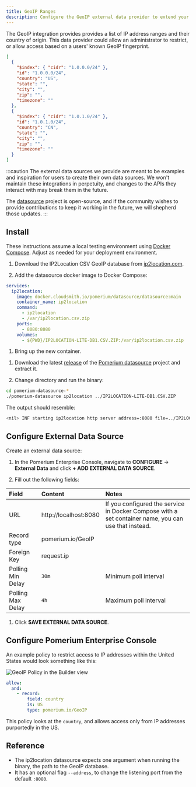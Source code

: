 ```yaml
---
title: GeoIP Ranges
description: Configure the GeoIP external data provider to extend your access policies.
---
```



The GeoIP integration provides provides a list of IP address ranges and their country of origin. This data provider could allow an administrator to restrict, or allow access based on a users' known GeoIP fingerprint.

```json title="Example"
[
  {
    "$index": { "cidr": "1.0.0.0/24" },
    "id": "1.0.0.0/24",
    "country": "US",
    "state": "",
    "city": "",
    "zip": "",
    "timezone": ""
  },
  {
    "$index": { "cidr": "1.0.1.0/24" },
    "id": "1.0.1.0/24",
    "country": "CN",
    "state": "",
    "city": "",
    "zip": "",
    "timezone": ""
  }
]
```

:::caution
The external data sources we provide are meant to be examples and inspiration for users to create their own data sources. We won't maintain these integrations in perpetuity, and changes to the APIs they interact with may break them in the future.

The [datasource](https://github.com/pomerium/datasource) project is open-source, and if the community wishes to provide contributions to keep it working in the future, we will shepherd those updates.
:::

## Install

<Tabs>
<TabItem value="compose" label="Docker Compose">

These instructions assume a local testing environment using [Docker Compose]. Adjust as needed for your deployment environment.

1. Download the IP2Location CSV GeoIP database from [ip2location.com].

1. Add the datasource docker image to Docker Compose:

```yaml title="docker-compose.yaml"
services:
  ip2location:
    image: docker.cloudsmith.io/pomerium/datasource/datasource:main
    container_name: ip2location
    command:
      - ip2location
      - /var/ip2location.csv.zip
    ports:
      - 8080:8080
    volumes:
      - ${PWD}/IP2LOCATION-LITE-DB1.CSV.ZIP:/var/ip2location.csv.zip
```

1. Bring up the new container.

</TabItem>
<TabItem value="binary" label="Local Binary">

1. Download the latest [release] of the [Pomerium datasource] project and extract it.

1. Change directory and run the binary:

  ```sh
  cd pomerium-datasource-*
  ./pomerium-datasource ip2location ../IP2LOCATION-LITE-DB1.CSV.ZIP
  ```

  The output should resemble:

  ```sh
  <nil> INF starting ip2location http server address=:8080 file=../IP2LOCATION-LITE-DB1.CSV.ZIP
  ```

</TabItem>
</Tabs>

## Configure External Data Source

Create an external data source:

1. In the Pomerium Enterprise Console, navigate to **CONFIGURE** → **External Data** and click **+ ADD EXTERNAL DATA SOURCE**.

1. Fill out the following fields:

  | Field             | Content               | Notes                                                                                                |
  | :---------------- | :-------------------- | :--------------------------------------------------------------------------------------------------- |
  | URL               | http://localhost:8080 | If you configured the service in Docker Compose with a set container name, you can use that instead. |
  | Record type       | pomerium.io/GeoIP     |                                                                                                      |
  | Foreign Key       | request.ip            |                                                                                                      |
  | Polling Min Delay | `30m`                 | Minimum poll interval                                                                                |
  | Polling Max Delay | `4h`                  | Maximum poll interval                                                                                    |

1. Click **SAVE EXTERNAL DATA SOURCE**.

## Configure Pomerium Enterprise Console

An example policy to restrict access to IP addresses within the United States would look something like this:

<Tabs>
<TabItem value="builder" label="Builder">

![GeoIP Policy in the Builder view](./img/geoip-policy.png)

</TabItem>
<TabItem value="editor" label="Editor">

```yaml showLineNumbers
allow:
  and:
    - record:
        field: country
        is: US
        type: pomerium.io/GeoIP
```

</TabItem>
</Tabs>

This policy looks at the `country`, and allows access only from IP addresses purportedly in the US.

## Reference

- The ip2location datasource expects one argument when running the binary, the path to the GeoIP database.
- It has an optional flag `--address`, to change the listening port from the default `:8080`.



[pomerium datasource]: https://github.com/pomerium/datasource
[Docker Compose]: https://docs.docker.com/compose/
[ip2location.com]: https://www.ip2location.com/
[Pomerium datasource]: https://github.com/pomerium/datasource
[release]: https://github.com/pomerium/datasource/releases
